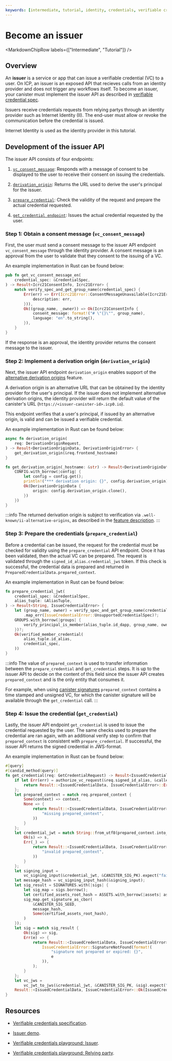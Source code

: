 ```yaml
---
keywords: [intermediate, tutorial, identity, credentials, verifiable credentials, issuer]
---
```



# Become an issuer

<MarkdownChipRow labels={["Intermediate", "Tutorial"]} />

## Overview

An **issuer** is a service or app that can issue a verifiable credential (VC) to a user. On ICP, an issuer is an exposed API that recieves calls from an identity provider and does not trigger any workflows itself. To become an issuer, your canister must implement the issuer API as described in [verifiable credential spec](https://github.com/dfinity/internet-identity/blob/main/docs/vc-spec.md).

Issuers receive credentials requests from relying partys through an identity provider such as Internet Identity (II). The end-user must allow or revoke the communication before the credential is issued.

Internet Identity is used as the identity provider in this tutorial.

## Development of the issuer API

The issuer API consists of four endpoints:

1. [`vc_consent_message`](https://github.com/dfinity/internet-identity/blob/main/docs/vc-spec.md#1-consent-message): Responds with a message of consent to be displayed to the user to receive their consent on issuing the credentials.

2. [`derivation_origin`](https://github.com/dfinity/internet-identity/blob/main/docs/vc-spec.md#2-derivation-origin): Returns the URL used to derive the user's principal for the issuer. 

3. [`prepare_credential`](https://github.com/dfinity/internet-identity/blob/main/docs/vc-spec.md#3-prepare-credential): Check the validity of the request and prepare the actual credential requested.

4. [`get_credential endpoint`](https://github.com/dfinity/internet-identity/blob/main/docs/vc-spec.md#4-get-credential): Issues the actual credential requested by the user.

### Step 1: Obtain a consent message (`vc_consent_message`)

First, the user must send a consent message to the issuer API endpoint `vc_consent_message` through the identity provider. A consent message is an approval from the user to validate that they consent to the issuing of a VC.

An example implementation in Rust can be found below:

```rust
pub fn get_vc_consent_message_en(
    credential_spec: &CredentialSpec,
) -> Result<Icrc21ConsentInfo, Icrc21Error> {
    match verify_spec_and_get_group_name(credential_spec) {
        Err(err) => Err(Icrc21Error::ConsentMessageUnavailable(Icrc21ErrorInfo {
            description: err,
        })),
        Ok((group_name, _owner)) => Ok(Icrc21ConsentInfo {
            consent_message: format!("# \"{}\"", group_name),
            language: "en".to_string(),
        }),
    }
}
```

If the response is an approval, the identity provider returns the consent message to the issuer.

### Step 2: Implement a derivation origin (`derivation_origin`)

Next, the issuer API endpoint `derivation_origin` enables support of the [alternative derivation origins](https://internetcomputer.org/docs/current/references/ii-spec#alternative-frontend-origins) feature.

A derivation origin is an alternative URL that can be obtained by the identity provider for the user's principal. If the issuer does not implement alternative derivation origins, the identity provider will return the default value of the canister's URL (`https://<issuer-canister-id>.icp0.io`).

This endpoint verifies that a user's principal, if issued by an alternative origin, is valid and can be issued a verifiable credential.

An example implementation in Rust can be found below:

```rust
async fn derivation_origin(
    req: DerivationOriginRequest,
) -> Result<DerivationOriginData, DerivationOriginError> {
    get_derivation_origin(&req.frontend_hostname)
}

fn get_derivation_origin(_hostname: &str) -> Result<DerivationOriginData, DerivationOriginError> {
    CONFIG.with_borrow(|config| {
        let config = config.get();
        println!("*** derivation origin: {}", config.derivation_origin);
        Ok(DerivationOriginData {
            origin: config.derivation_origin.clone(),
        })
    })
}
```

:::info
The returned derivation origin is subject to verification via `.well-known/ii-alternative-origins`, as described in the [feature description](https://internetcomputer.org/docs/current/references/ii-spec#alternative-frontend-origins).
:::

### Step 3: Prepare the credentials (`prepare_credential`)

Before a credential can be issued, the request for the credential must be checked for validity using the `prepare_credential` API endpoint. Once it has been validated, then the actual VC can be prepared. The request is validated through the `signed_id_alias.credential_jws` token. If this check is successful, the credential data is prepared and returned in `PreparedCredentialData.prepared_context`.

An example implementation in Rust can be found below:

```rust
fn prepare_credential_jwt(
    credential_spec: &CredentialSpec,
    alias_tuple: &AliasTuple,
) -> Result<String, IssueCredentialError> {
    let (group_name, owner) = verify_spec_and_get_group_name(credential_spec)
        .map_err(IssueCredentialError::UnsupportedCredentialSpec)?;
    GROUPS.with_borrow(|groups| {
        verify_principal_is_member(alias_tuple.id_dapp, group_name, owner, groups)
    })?;
    Ok(verified_member_credential(
        alias_tuple.id_alias,
        credential_spec,
    ))
}
```

:::info
The value of `prepared_context` is used to transfer information between the `prepare_credential` and `get_credential` steps. It is up to the issuer API to decide on the content of this field since the issuer API creates `prepared_context` and is the only entity that consumes it.

For example, when using [canister signatures](https://internetcomputer.org/docs/current/references/ic-interface-spec#canister-signatures)
`prepared_context` contains a time stamped and unsigned VC, for which the canister signature will be available through the `get_credential` call.
:::

### Step 4: Issue the credential (`get_credential`)

Lastly, the issuer API endpoint `get_credential` is used to issue the credential requested by the user. The same checks used to prepare the credential are ran again, with an additional verify step to confirm that `prepared_context` is consistent with `prepare_credential`. If successful, the issuer API returns the signed credential in JWS-format.

An example implementation in Rust can be found below:

```rust
#[query]
#[candid_method(query)]
fn get_credential(req: GetCredentialRequest) -> Result<IssuedCredentialData, IssueCredentialError> {
    if let Err(err) = authorize_vc_request(&req.signed_id_alias, &caller(), time().into()) {
        return Result::<IssuedCredentialData, IssueCredentialError>::Err(err);
    };
    let prepared_context = match req.prepared_context {
        Some(context) => context,
        None => {
            return Result::<IssuedCredentialData, IssueCredentialError>::Err(internal_error(
                "missing prepared_context",
            ))
        }
    };
    let credential_jwt = match String::from_utf8(prepared_context.into_vec()) {
        Ok(s) => s,
        Err(_) => {
            return Result::<IssuedCredentialData, IssueCredentialError>::Err(internal_error(
                "invalid prepared_context",
            ))
        }
    };
    let signing_input =
        vc_signing_input(&credential_jwt, &CANISTER_SIG_PK).expect("failed getting signing_input");
    let message_hash = vc_signing_input_hash(&signing_input);
    let sig_result = SIGNATURES.with(|sigs| {
        let sig_map = sigs.borrow();
        let certified_assets_root_hash = ASSETS.with_borrow(|assets| assets.root_hash());
        sig_map.get_signature_as_cbor(
            &CANISTER_SIG_SEED,
            message_hash,
            Some(certified_assets_root_hash),
        )
    });
    let sig = match sig_result {
        Ok(sig) => sig,
        Err(e) => {
            return Result::<IssuedCredentialData, IssueCredentialError>::Err(
                IssueCredentialError::SignatureNotFound(format!(
                    "signature not prepared or expired: {}",
                    e
                )),
            );
        }
    };
    let vc_jws =
        vc_jwt_to_jws(&credential_jwt, &CANISTER_SIG_PK, &sig).expect("failed constructing JWS");
    Result::<IssuedCredentialData, IssueCredentialError>::Ok(IssuedCredentialData { vc_jws })
}
```

## Resources

- [Verifiable credentials specification](https://github.com/dfinity/internet-identity/blob/main/docs/vc-spec.md).

- [Issuer demo](https://github.com/dfinity/vc-playground/blob/main/issuer/src/main.rs).

- [Verifiable credentials playground: Issuer](https://metaissuer.vc/).

- [Verifiable credentials playground: Relying party](https://relyingparty.vc/).

